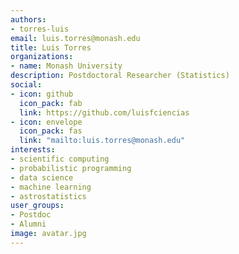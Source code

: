 ```yaml
---
authors:
- torres-luis
email: luis.torres@monash.edu
title: Luis Torres
organizations:
- name: Monash University
description: Postdoctoral Researcher (Statistics)
social:
- icon: github
  icon_pack: fab
  link: https://github.com/luisfciencias
- icon: envelope
  icon_pack: fas
  link: "mailto:luis.torres@monash.edu"
interests:
- scientific computing
- probabilistic programming
- data science
- machine learning
- astrostatistics
user_groups:
- Postdoc
- Alumni
image: avatar.jpg
---
```

